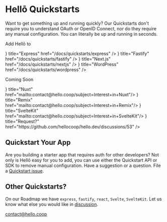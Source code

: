  
# Hellō Quickstarts

Want to get something up and running quickly? Our Quickstarts don't require you to understand OAuth or OpenID Connect, nor do they require any manual configuration. You can literally be up and running in seconds.

Add Hellō to 

<Cards>
  <Card icon={<ExpressIcon/>} title="Express" href="/docs/quickstarts/express" />
  <Card icon={<FastifyIcon/>} title="Fastify" href="/docs/quickstarts/fastify" />
  <Card icon={<NextIcon/>} title="Next.js" href="/docs/quickstarts/nextjs" />
  <Card icon={<WordPressIcon/>} title="WordPress" href="/docs/quickstarts/wordpress" />
</Cards>

Coming Soon

<Cards>
  <Card icon={<ErrorIcon/>} title="Nuxt" href="mailto:contact@hello.coop/subject=Interest+in+Nuxt"/>
  <Card icon={<ErrorIcon/>} title="Remix" href="mailto:contact@hello.coop/subject=Interest+in+Remix"/>
  <Card icon={<ErrorIcon/>} title="SvelteKit" href="mailto:contact@hello.coop/subject=Interest+in+SvelteKit"/>
  <Card icon={<RequestIcon/>} title="Request?" href="https://github.com/hellocoop/hello.dev/discussions/53" />
</Cards>



## Quickstart Your App

Are you building a starter app that requires auth for other developers? Not only is Hellō easy for you to add, you can use either the Quickstart API or SDK to remove manual configuration. Have a suggestion or a question. File a [Quickstart issue](https://github.com/hellocoop/quickstart/issues).


## Other Quickstarts?



On our Roadmap we have `express`, `fastify`, `react`, `Svelte`, `SvelteKit`. Let us know what else you would like in [discussion](https://github.com/hellocoop/hello.dev/discussions/53).

 [contact@hello.coop](mailto:contact@hello.coop?subject=Hellō+Plug-in+Inquiry)